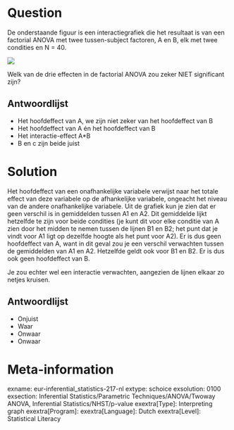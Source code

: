 Question
========
De onderstaande figuur is een interactiegrafiek die het resultaat is van een factorial ANOVA met twee tussen-subject factoren, A en B, elk met twee condities en N = 40.

![](factorial_anova.png)

Welk van de drie effecten in de factorial ANOVA zou zeker NIET significant zijn?

Antwoordlijst
----------
* Het hoofdeffect van A, we zijn niet zeker van het hoofdeffect van B
* Het hoofdeffect van A én het hoofdeffect van B
* Het interactie-effect A*B
* B en c zijn beide juist


Solution
========
Het hoofdeffect van een onafhankelijke variabele verwijst naar het totale effect van deze variabele op de afhankelijke variabele, ongeacht het niveau van de andere onafhankelijke variabele. Uit de grafiek kun je zien dat er geen verschil is in gemiddelden tussen A1 en A2. Dit gemiddelde lijkt hetzelfde te zijn voor beide condities (je kunt dit voor elke conditie van A zien door het midden te nemen tussen de lijnen B1 en B2; het punt dat je vindt voor A1 ligt op dezelfde hoogte als het punt voor A2). Er is dus geen hoofdeffect van A, want in dit geval zou je een verschil verwachten tussen de gemiddelden van A1 en A2. Hetzelfde geldt ook voor B1 en B2. Er is dus ook geen hoofdeffect van B.

Je zou echter wel een interactie verwachten, aangezien de lijnen elkaar zo netjes kruisen.

Antwoordlijst
----------
* Onjuist
* Waar
* Onwaar
* Onwaar

Meta-information
================
exname: eur-inferential_statistics-217-nl
extype: schoice
exsolution: 0100
exsection: Inferential Statistics/Parametric Techniques/ANOVA/Twoway ANOVA, Inferential Statistics/NHST/p-value
exextra[Type]: Interpreting graph
exextra[Program]: 
exextra[Language]: Dutch
exextra[Level]: Statistical Literacy
